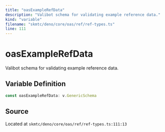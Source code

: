 ```yaml
---
title: "oasExampleRefData"
description: "Valibot schema for validating example reference data."
kind: "variable"
filename: "skmtc/deno/core/oas/ref/ref-types.ts"
line: 111
---
```


# oasExampleRefData

Valibot schema for validating example reference data.

## Variable Definition

```typescript
const oasExampleRefData: v.GenericSchema
```

## Source

Located at `skmtc/deno/core/oas/ref/ref-types.ts:111:13`
